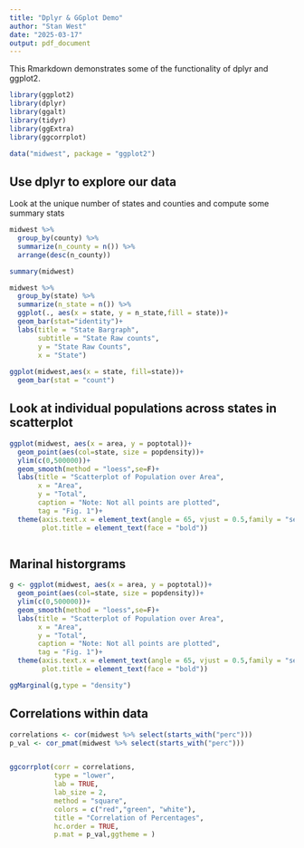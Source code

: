 ```yaml
---
title: "Dplyr & GGplot Demo"
author: "Stan West"
date: "2025-03-17"
output: pdf_document
---
```


This Rmarkdown demonstrates some of the functionality of dplyr and ggplot2.

```r
library(ggplot2)
library(dplyr)
library(ggalt)
library(tidyr)
library(ggExtra)
library(ggcorrplot)

data("midwest", package = "ggplot2")

```


## Use dplyr to explore our data
Look at the unique number of states and counties and compute some summary stats

```r
midwest %>%
  group_by(county) %>%
  summarize(n_county = n()) %>%
  arrange(desc(n_county))

summary(midwest)

midwest %>%
  group_by(state) %>%
  summarize(n_state = n()) %>%
  ggplot(., aes(x = state, y = n_state,fill = state))+
  geom_bar(stat="identity")+
  labs(title = "State Bargraph",
       subtitle = "State Raw counts",
       y = "State Raw Counts",
       x = "State")
  
ggplot(midwest,aes(x = state, fill=state))+
  geom_bar(stat = "count")

```


## Look at individual populations across states in scatterplot

```r
ggplot(midwest, aes(x = area, y = poptotal))+
  geom_point(aes(col=state, size = popdensity))+
  ylim(c(0,500000))+
  geom_smooth(method = "loess",se=F)+
  labs(title = "Scatterplot of Population over Area",
       x = "Area",
       y = "Total",
       caption = "Note: Not all points are plotted",
       tag = "Fig. 1")+
  theme(axis.text.x = element_text(angle = 65, vjust = 0.5,family = "serif"),
        plot.title = element_text(face = "bold"))



```



## Marinal historgrams

```r
g <- ggplot(midwest, aes(x = area, y = poptotal))+
  geom_point(aes(col=state, size = popdensity))+
  ylim(c(0,500000))+
  geom_smooth(method = "loess",se=F)+
  labs(title = "Scatterplot of Population over Area",
       x = "Area",
       y = "Total",
       caption = "Note: Not all points are plotted",
       tag = "Fig. 1")+
  theme(axis.text.x = element_text(angle = 65, vjust = 0.5,family = "serif"),
        plot.title = element_text(face = "bold"))

ggMarginal(g,type = "density")

```


## Correlations within data


```r
correlations <- cor(midwest %>% select(starts_with("perc")))
p_val <- cor_pmat(midwest %>% select(starts_with("perc")))


ggcorrplot(corr = correlations,
           type = "lower",
           lab = TRUE,
           lab_size = 2,
           method = "square",
           colors = c("red","green", "white"),
           title = "Correlation of Percentages",
           hc.order = TRUE,
           p.mat = p_val,ggtheme = )


```







